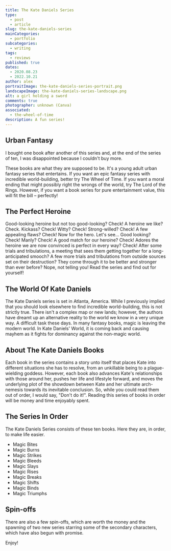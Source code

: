 ```yaml
---
title: The Kate Daniels Series
type:
  - post
  - article
slug: the-kate-daniels-series
mainCategories:
  - portfolio
subcategories:
  - writing
tags:
  - reviews
published: true
dates:
  - 2020.08.23
  - 2022.10.21
author: alex
portraitImage: the-kate-daniels-series-portrait.png
landscapeImage: the-kate-daniels-series-landscape.png
alt: a girl holding a sword
comments: true
photographer: unknown (Canva)
associated:
  - the-wheel-of-time
description: A fun series!
---
```


<ArticleContent>

## Urban Fantasy

I bought one book after another of this series and, at the end of the series of ten, I was disappointed because I couldn't buy more.

These books are what they are supposed to be. It's a young adult urban fantasy series that entertains. If you want an epic fantasy series with incredible world-building, better try The Wheel of Time. If you want a moral ending that might possibly right the wrongs of the world, try The Lord of the Rings. However, if you want a book series for pure entertainment value, this will fit the bill – perfectly!

## The Perfect Heroine

Good-looking heroine but not too good-looking? Check! A heroine we like? Check. Kickass? Check! Witty? Check! Strong-willed? Check! A few appealing flaws? Check! Now for the hero. Let's see… Good looking? Check! Manly? Check! A good match for our heroine? Check! Adores the heroine we are now convinced is perfect in every way? Check! After some trials and tribulations, a meeting that sees them getting together for a long-anticipated smooch? A few more trials and tribulations from outside sources set on their destruction? They come through it to be better and stronger than ever before? Nope, not telling you! Read the series and find out for yourself!

## The World Of Kate Daniels

The Kate Daniels series is set in Atlanta, America. While I previously implied that you should look elsewhere to find incredible world-building, this is not strictly true. There isn't a complex map or new lands; however, the authors have dreamt up an alternative reality to the world we know in a very unique way. A difficult task these days. In many fantasy books, magic is leaving the modern world. In Kate Daniels' World, it is coming back and causing mayhem as it fights for dominancy against the non-magic world.

## About The Kate Daniels Books

Each book in the series contains a story unto itself that places Kate into different situations she has to resolve, from an unkillable being to a plague-wielding goddess. However, each book also advances Kate's relationships with those around her, pushes her life and lifestyle forward, and moves the underlying plot of the showdown between Kate and her ultimate arch-nemesis towards its inevitable conclusion. So, while you could read them out of order, I would say, "Don't do it!". Reading this series of books in order will be money and time enjoyably spent.

## The Series In Order

The Kate Daniels Series consists of these ten books. Here they are, in order, to make life easier.

- Magic Bites
- Magic Burns
- Magic Strikes
- Magic Bleeds
- Magic Slays
- Magic Rises
- Magic Breaks
- Magic Shifts
- Magic Binds
- Magic Triumphs

## Spin-offs

There are also a few spin-offs, which are worth the money and the spawning of two new series starring some of the secondary characters, which have also begun with promise.

Enjoy!

</ArticleContent>
